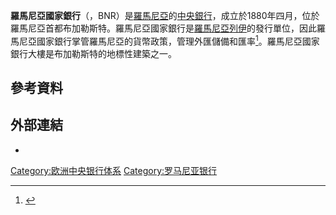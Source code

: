{{expand|time=2015-01-16T16:06:39+00:00}}
{{refimprove|time=2015-01-16T16:06:39+00:00}}
'''羅馬尼亞國家銀行'''（{{lang-ro|Banca Națională a României}}，BNR）是[[羅馬尼亞|羅馬尼亞]]的[[中央銀行|中央銀行]]，成立於1880年四月，位於羅馬尼亞首都布加勒斯特。羅馬尼亞國家銀行是[[羅馬尼亞列伊|羅馬尼亞列伊]]的發行單位，因此羅馬尼亞國家銀行掌管羅馬尼亞的貨幣政策，管理外匯儲備和匯率<ref>{{cite web| title=National Bank of Romania | author= | publisher=The Free Dictionary| url=http://financial-dictionary.thefreedictionary.com/National+Bank+of+Romania}}</ref>。羅馬尼亞國家銀行大樓是布加勒斯特的地標性建築之一。
==參考資料==
{{Reflist}}
==外部連結==
*{{Official website|http://www.bnr.ro/}}
{{coord|44|25|57.34|N|26|5|57.83|E|display=title}}

{{Central banks}}
{{歐盟成員國中央銀行}}
{{欧洲题目|中央银行}}
{{罗马尼亚主题}}
{{Authority control}}

[[Category:欧洲中央银行体系|Category:欧洲中央银行体系]]
[[Category:罗马尼亚银行|Category:罗马尼亚银行]]